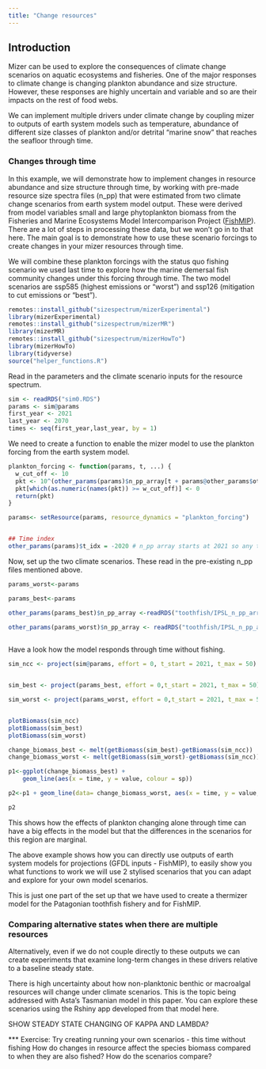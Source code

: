 ```yaml
---
title: "Change resources"
---
```


## Introduction

Mizer can be used to explore the consequences of climate change scenarios on aquatic ecosystems and fisheries. One of the major responses to climate change is changing plankton abundance and size structure. However, these responses are highly uncertain and variable and so are their impacts on the rest of food webs.

We can implement multiple drivers under climate change by coupling mizer to outputs of earth system models such as temperature, abundance of different size classes of plankton and/or detrital "marine snow" that reaches the seafloor through time.

### Changes through time

In this example, we will demonstrate how to implement changes in resource abundance and size structure through time, by working with pre-made resource size spectra files (n_pp) that were estimated from two climate change scenarios from earth system model output. These were derived from model variables small and large phytoplankton biomass from the Fisheries and Marine Ecosystems Model Intercomparison Project ([FishMIP](https://www.isimip.org/about/marine-ecosystems-fisheries/)). There are a lot of steps in processing these data, but we won't go in to that here. The main goal is to demonstrate how to use these scenario forcings to create changes in your mizer resources through time.

We will combine these plankton forcings with the status quo fishing scenario we used last time to explore how the marine demersal fish community changes under this forcing through time. The two model scenarios are ssp585 (highest emissions or "worst") and ssp126 (mitigation to cut emissions or "best").

```r
remotes::install_github("sizespectrum/mizerExperimental")
library(mizerExperimental)
remotes::install_github("sizespectrum/mizerMR")
library(mizerMR)
remotes::install_github("sizespectrum/mizerHowTo")
library(mizerHowTo)
library(tidyverse)
source("helper_functions.R")
```

Read in the parameters and the climate scenario inputs for the resource spectrum.

```r
sim <- readRDS("sim0.RDS")
params <- sim@params
first_year <- 2021
last_year <- 2070
times <- seq(first_year,last_year, by = 1)
```

We need to create a function to enable the mizer model to use the plankton forcing from the earth system model.

```r
plankton_forcing <- function(params, t, ...) {
  w_cut_off <- 10
  pkt <- 10^(other_params(params)$n_pp_array[t + params@other_params$other$t_idx,])/params@dw_full # converting to density
  pkt[which(as.numeric(names(pkt)) >= w_cut_off)] <- 0
  return(pkt)  
}

params<- setResource(params, resource_dynamics = "plankton_forcing")


## Time index
other_params(params)$t_idx = -2020 # n_pp array starts at 2021 so any time generated by the effort array will match the rownumber of the n_pp array


```

Now, set up the two climate scenarios. These read in the pre-existing n_pp files mentioned above.

```r

params_worst<-params

params_best<-params

other_params(params_best)$n_pp_array <-readRDS("toothfish/IPSL_n_pp_array_CCscenario_126.RDS")
    
other_params(params_worst)$n_pp_array <- readRDS("toothfish/IPSL_n_pp_array_CCscenario_585.RDS")



```


Have a look how the model responds through time without fishing.

```r

sim_ncc <- project(sim@params, effort = 0, t_start = 2021, t_max = 50)


sim_best <- project(params_best, effort = 0,t_start = 2021, t_max = 50)

sim_worst <- project(params_worst, effort = 0,t_start = 2021, t_max = 50)


plotBiomass(sim_ncc)
plotBiomass(sim_best)
plotBiomass(sim_worst)

```


```r
change_biomass_best <- melt(getBiomass(sim_best)-getBiomass(sim_ncc))
change_biomass_worst <- melt(getBiomass(sim_worst)-getBiomass(sim_ncc))

p1<-ggplot(change_biomass_best) +
    geom_line(aes(x = time, y = value, colour = sp))

p2<-p1 + geom_line(data= change_biomass_worst, aes(x = time, y = value, colour = sp),linetype = "dotted") + labs(y="Biomass CC/Biomass No CC")

p2
```


This shows how the effects of plankton changing alone through time can have a big effects in the model but that the differences in the scenarios for this region are marginal.

The above example shows how you can directly use outputs of earth system models for projections (GFDL inputs - FishMIP), to easily show you what functions to work we will use 2 stylised scenarios that you can adapt and explore for your own model scenarios.

This is just one part of the set up that we have used to create a thermizer model for the Patagonian toothfish fishery and for FishMIP.

### Comparing alternative states when there are multiple resources

Alternatively, even if we do not couple directly to these outputs we can create experiments that examine long-term changes in these drivers relative to a baseline steady state.

There is high uncertainty about how non-planktonic benthic or macroalgal resources will change under climate scenarios. This is the topic being addressed with Asta's Tasmanian model in this paper. You can explore these scenarios using the Rshiny app developed from that model here.



SHOW STEADY STATE CHANGING OF KAPPA AND LAMBDA?

*** Exercise: Try creating running your own scenarios - this time without fishing How do changes in resource affect the species biomass compared to when they are also fished? How do the scenarios compare?
